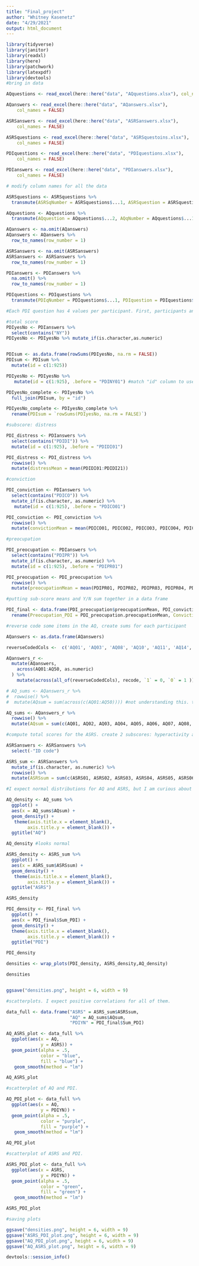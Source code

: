 ```yaml
---
title: "Final_project"
author: "Whitney Kasenetz"
date: "4/29/2021"
output: html_document
---
```


```r
library(tidyverse)
library(janitor) 
library(readxl)
library(here)
library(patchwork)
library(latexpdf)
library(devtools)
#bring in data

AQquestions <- read_excel(here::here("data", "AQquestions.xlsx"), col_names = FALSE)

AQanswers <- read_excel(here::here("data", "AQanswers.xlsx"), 
    col_names = FALSE)

ASRSanswers <- read_excel(here::here("data", "ASRSanswers.xlsx"), 
    col_names = FALSE)

ASRSquestions <- read_excel(here::here("data", "ASRSquestoins.xlsx"),
    col_names = FALSE)

PDIquestions <- read_excel(here::here("data", "PDIquestions.xlsx"),
    col_names = FALSE)

PDIanswers <- read_excel(here::here("data", "PDIanswers.xlsx"),
    col_names = FALSE)
```

```r
# modify column names for all the data

ASRSquestions <- ASRSquestions %>% 
  transmute(ASRSqNumber = ASRSquestions$...1, ASRSquestion = ASRSquestions$...2)

AQquestions <- AQquestions %>% 
  transmute(AQquestion = AQquestions$...2, AQqNumber = AQquestions$...1)

AQanswers <- na.omit(AQanswers)
AQanswers <- AQanswers %>% 
  row_to_names(row_number = 1)

ASRSanswers <- na.omit(ASRSanswers)
ASRSanswers <- ASRSanswers %>% 
  row_to_names(row_number = 1)

PDIanswers <- PDIanswers %>% 
  na.omit() %>% 
  row_to_names(row_number = 1)

PDIquestions <- PDIquestions %>% 
  transmute(PDIqNumber = PDIquestions$...1, PDIquestion = PDIquestions$...2)
```

```r
#Each PDI question has 4 values per participant. First, participants answer "yes" or "no" for each question. Then, for each question they rate 3 sub-scales on a 1-5 rating scale. I want overall scores and then each person's 3 sub-scores.

#total score
PDIyesNo <- PDIanswers %>% 
  select(contains("NY"))
PDIyesNo <- PDIyesNo %>% mutate_if(is.character,as.numeric)


PDIsum <- as.data.frame(rowSums(PDIyesNo, na.rm = FALSE))
PDIsum <- PDIsum %>% 
  mutate(id = c(1:925))

PDIyesNo <- PDIyesNo %>% 
   mutate(id = c(1:925), .before = "PDINY01") #match "id" column to use join function

PDIyesNo_complete <- PDIyesNo %>% 
  full_join(PDIsum, by = "id")

PDIyesNo_complete <- PDIyesNo_complete %>% 
  rename(PDIsum = `rowSums(PDIyesNo, na.rm = FALSE)`)

#subscore: distress

PDI_distress <- PDIanswers %>% 
  select(contains("PDIDI")) %>% 
  mutate(id = c(1:925), .before = "PDIDI01")

PDI_distress <- PDI_distress %>% 
  rowwise() %>% 
  mutate(distressMean = mean(PDIDI01:PDIDI21))

#conviction

PDI_conviction <- PDIanswers %>% 
  select(contains("PDICO")) %>% 
  mutate_if(is.character, as.numeric) %>% 
   mutate(id = c(1:925), .before = "PDICO01")

PDI_conviction <- PDI_conviction %>% 
  rowwise() %>% 
  mutate(convictionMean = mean(PDICO01, PDICO02, PDICO03, PDICO04, PDICO05, PDICO06, PDICO07, PDICO08, PDICO09, PDICO10, PDICO11, PDICO12, PDICO13, PDICO14, PDICO15, PDICO16, PDICO17, PDICO18, PDICO19, PDICO20, PDICO21)) #disappointingly, I couldn't get the across() function to work the way I wanted. So I typed it out

#preocupation

PDI_preocupation <- PDIanswers %>% 
  select(contains("PDIPR")) %>% 
  mutate_if(is.character, as.numeric) %>% 
  mutate(id = c(1:925), .before = "PDIPR01")

PDI_preocupation <- PDI_preocupation %>% 
  rowwise() %>% 
  mutate(preocupationMean = mean(PDIPR01, PDIPR02, PDIPR03, PDIPR04, PDIPR05, PDIPR06, PDIPR07, PDIPR08, PDIPR09, PDIPR10, PDIPR11, PDIPR12, PDIPR13, PDIPR14, PDIPR15, PDIPR16, PDIPR17, PDIPR18, PDIPR19, PDIPR20, PDIPR21)) 

#putting sub-score means and Y/N sum together in a data frame

PDI_final <- data.frame(PDI_preocupation$preocupationMean, PDI_conviction$convictionMean, PDI_distress$distressMean, PDIyesNo_complete$PDIsum) %>% 
  rename(Preocupation_PDI = PDI_preocupation.preocupationMean, Conviction_PDI = PDI_conviction.convictionMean, Distress_PDI = PDI_distress.distressMean, Sum_PDI = PDIyesNo_complete.PDIsum)

```

```r
#reverse code some items in the AQ, create sums for each participant

AQanswers <- as.data.frame(AQanswers)

reverseCodedCols <-  c('AQ01', 'AQ03', 'AQ08', 'AQ10', 'AQ11', 'AQ14', 'AQ15', 'AQ17', 'AQ24', 'AQ25', 'AQ27', 'AQ28', 'AQ29', 'AQ30', 'AQ31', 'AQ32', 'AQ34', 'AQ36', 'AQ37', 'AQ38', 'AQ40', 'AQ44', 'AQ47', 'AQ48', 'AQ49', 'AQ50')

AQanswers_r <-
  mutate(AQanswers,
    across(AQ01:AQ50, as.numeric)
  ) %>% 
    mutate(across(all_of(reverseCodedCols), recode, `1` = 0, `0` = 1 ))

# AQ_sums <- AQanswers_r %>% 
#  rowwise() %>% 
#  mutate(AQsum = sum(across(c(AQ01:AQ50)))) #not understanding this. the code will run but doesn't look like it actually does anything.

AQ_sums <- AQanswers_r %>% 
  rowwise() %>% 
  mutate(AQsum = sum(c(AQ01, AQ02, AQ03, AQ04, AQ05, AQ06, AQ07, AQ08, AQ09, AQ10, AQ11, AQ12, AQ13, AQ14, AQ15, AQ16, AQ17, AQ18, AQ19, AQ20, AQ21, AQ22, AQ23, AQ24, AQ25, AQ26, AQ27, AQ28, AQ29, AQ30, AQ31, AQ32, AQ33, AQ34, AQ35, AQ36, AQ37, AQ38, AQ39, AQ40, AQ41, AQ42, AQ43, AQ44, AQ45, AQ46, AQ47, AQ48, AQ49, AQ50)))

```

```r
#compute total scores for the ASRS. create 2 subscores: hyperactivity and inattentiveness

ASRSanswers <- ASRSanswers %>% 
  select(-"ID code")

ASRS_sum <- ASRSanswers %>% 
  mutate_if(is.character, as.numeric) %>% 
  rowwise() %>% 
  mutate(ASRSsum = sum(c(ASRS01, ASRS02, ASRS03, ASRS04, ASRS05, ASRS06, ASRS07, ASRS08, ASRS09, ASRS10, ASRS11, ASRS12, ASRS13, ASRS14, ASRS15, ASRS16, ASRS17, ASRS18)))

```

```r
#I expect normal distributions for AQ and ASRS, but I am curious about the second one

AQ_density <- AQ_sums %>% 
  ggplot() +
  aes(x = AQ_sums$AQsum) +
  geom_density() +
   theme(axis.title.x = element_blank(),
        axis.title.y = element_blank()) +
  ggtitle("AQ")

AQ_density #looks normal

ASRS_density <- ASRS_sum %>% 
  ggplot() +
  aes(x = ASRS_sum$ASRSsum) +
  geom_density() +
   theme(axis.title.x = element_blank(),
        axis.title.y = element_blank()) +
  ggtitle("ASRS")

ASRS_density

PDI_density <- PDI_final %>% 
  ggplot() +
  aes(x = PDI_final$Sum_PDI) +
  geom_density() +
  theme(axis.title.x = element_blank(),
        axis.title.y = element_blank()) +
  ggtitle("PDI")

PDI_density 

densities <- wrap_plots(PDI_density, ASRS_density,AQ_density)

densities


ggsave("densities.png", height = 6, width = 9)

#scatterplots. I expect positive correlations for all of them.

data_full <- data.frame("ASRS" = ASRS_sum$ASRSsum,
                        "AQ" = AQ_sums$AQsum,
                        "PDIYN" = PDI_final$Sum_PDI)

AQ_ASRS_plot <- data_full %>% 
  ggplot(aes(x = AQ, 
             y = ASRS)) +
  geom_point(alpha = .5,
             color = "blue",
             fill = "blue") +
   geom_smooth(method = "lm")

AQ_ASRS_plot

#scatterplot of AQ and PDI. 

AQ_PDI_plot <- data_full %>% 
  ggplot(aes(x = AQ, 
             y = PDIYN)) +
  geom_point(alpha = .5,
             color = "purple",
             fill = "purple") +
   geom_smooth(method = "lm")

AQ_PDI_plot

#scatterplot of ASRS and PDI.

ASRS_PDI_plot <- data_full %>% 
  ggplot(aes(x = ASRS, 
             y = PDIYN)) +
  geom_point(alpha = .5,
             color = "green",
             fill = "green") +
   geom_smooth(method = "lm")

ASRS_PDI_plot
```

```r
#saving plots

ggsave("densities.png", height = 6, width = 9)
ggsave("ASRS_PDI_plot.png", height = 6, width = 9)
ggsave("AQ_PDI_plot.png", height = 6, width = 9)
ggsave("AQ_ASRS_plot.png", height = 6, width = 9)

devtools::session_info() 
```